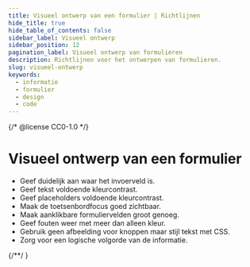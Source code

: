 ```yaml
---
title: Visueel ontwerp van een formulier | Richtlijnen
hide_title: true
hide_table_of_contents: false
sidebar_label: Visueel ontwerp
sidebar_position: 12
pagination_label: Visueel ontwerp van formulieren
description: Richtlijnen voor het ontwerpen van formulieren.
slug: visueel-ontwerp
keywords:
  - informatie
  - formulier
  - design
  - code
---
```


{/* @license CC0-1.0 */}


# Visueel ontwerp van een formulier

- Geef duidelijk aan waar het invoerveld is.
- Geef tekst voldoende kleurcontrast.
- Geef placeholders voldoende kleurcontrast.
- Maak de toetsenbordfocus goed zichtbaar.
- Maak aanklikbare formuliervelden groot genoeg.
- Geef fouten weer met meer dan alleen kleur.
- Gebruik geen afbeelding voor knoppen maar stijl tekst met CSS.
- Zorg voor een logische volgorde van de informatie.

<VisualDesignFieldContrast />
<VisualDesignFieldContrastCode />

<VisualDesignTextContrast />
<VisualDesignTextContrastCode />

<VisualDesignPlaceholderContrast />
<VisualDesignPlaceholderContrastCode />

<VisualDesignFocusVisible />
{/*<VisualDesignFocusVisibleCode />*/  }

<VisualDesignFieldSize />
<VisualDesignFieldSizeCode />

<VisualDesignUseOfColor />

<VisualDesignNoImageButtons />

<VisualDesignOrder />

<FormFooterInfo />
